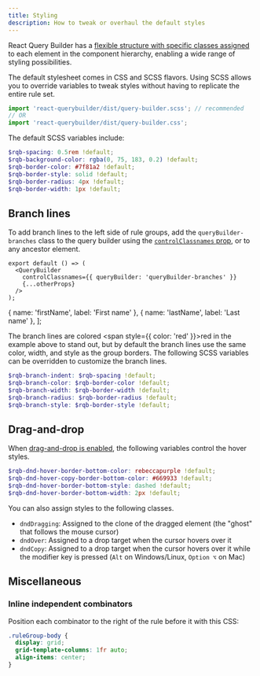 ```yaml
---
title: Styling
description: How to tweak or overhaul the default styles
---
```



React Query Builder has a [flexible structure with specific classes assigned](../api/classnames) to each element in the component hierarchy, enabling a wide range of styling possibilities.

The default stylesheet comes in CSS and SCSS flavors. Using SCSS allows you to override variables to tweak styles without having to replicate the entire rule set.

```ts
import 'react-querybuilder/dist/query-builder.scss'; // recommended
// OR
import 'react-querybuilder/dist/query-builder.css';
```

The default SCSS variables include:

```scss
$rqb-spacing: 0.5rem !default;
$rqb-background-color: rgba(0, 75, 183, 0.2) !default;
$rqb-border-color: #7f81a2 !default;
$rqb-border-style: solid !default;
$rqb-border-radius: 4px !default;
$rqb-border-width: 1px !default;
```

## Branch lines

To add branch lines to the left side of rule groups, add the `queryBuilder-branches` class to the query builder using the [`controlClassnames` prop](../api/querybuilder#controlclassnames), or to any ancestor element.

<!-- prettier-ignore -->
```tsx
export default () => (
  <QueryBuilder
    controlClassnames={{ queryBuilder: 'queryBuilder-branches' }}
    {...otherProps}
  />
);
```

  { name: 'firstName', label: 'First name' },
  { name: 'lastName', label: 'Last name' },
];

<BrowserWindow>
  <QueryBuilderEmbed
    fields={fields}
    controlClassnames={{ queryBuilder: 'queryBuilder-branches' }}
    defaultQuery={{
      combinator: 'and',
      rules: [
        { field: 'firstName', operator: 'beginsWith', value: 'Stev' },
        {
          combinator: 'or',
          rules: [
            { field: 'lastName', operator: '=', value: 'Vai' },
            { field: 'lastName', operator: '=', value: 'Vaughan' },
          ],
        },
      ],
    }}
  />
</BrowserWindow>

The branch lines are colored <span style={{ color: 'red' }}>red</span> in the example above to stand out, but by default the branch lines use the same color, width, and style as the group borders. The following SCSS variables can be overridden to customize the branch lines.

```scss
$rqb-branch-indent: $rqb-spacing !default;
$rqb-branch-color: $rqb-border-color !default;
$rqb-branch-width: $rqb-border-width !default;
$rqb-branch-radius: $rqb-border-radius !default;
$rqb-branch-style: $rqb-border-style !default;
```

## Drag-and-drop

When [drag-and-drop is enabled](../api/querybuilder#enabledraganddrop), the following variables control the hover styles.

```scss
$rqb-dnd-hover-border-bottom-color: rebeccapurple !default;
$rqb-dnd-hover-copy-border-bottom-color: #669933 !default;
$rqb-dnd-hover-border-bottom-style: dashed !default;
$rqb-dnd-hover-border-bottom-width: 2px !default;
```

You can also assign styles to the following classes.

- `dndDragging`: Assigned to the clone of the dragged element (the "ghost" that follows the mouse cursor)
- `dndOver`: Assigned to a drop target when the cursor hovers over it
- `dndCopy`: Assigned to a drop target when the cursor hovers over it while the modifier key is pressed (`Alt` on Windows/Linux, `Option ⌥` on Mac)

## Miscellaneous

### Inline independent combinators

Position each combinator to the right of the rule before it with this CSS:

```css
.ruleGroup-body {
  display: grid;
  grid-template-columns: 1fr auto;
  align-items: center;
}
```

<BrowserWindow>
  <QueryBuilderEmbed
    fields={fields}
    independentCombinators
    controlClassnames={{ body: 'inline-indycomb' }}
    defaultQuery={{
      rules: [
        { field: 'firstName', operator: 'beginsWith', value: 'Stev' },
        'and',
        {
          rules: [
            { field: 'lastName', operator: '=', value: 'Vai' },
            'or',
            { field: 'lastName', operator: '=', value: 'Vaughan' },
            'or',
            { field: 'lastName', operator: '=', value: 'Martin' },
          ],
        },
        'or',
        { field: 'firstName', operator: 'null', value: null },
      ],
    }}
  />
</BrowserWindow>
